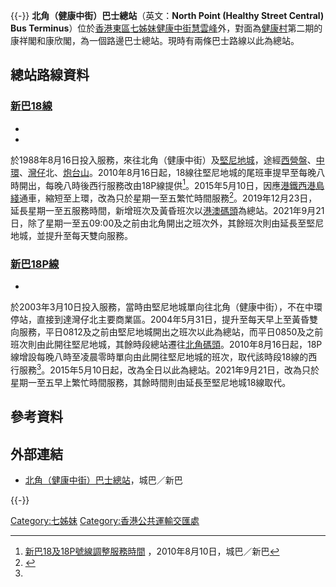{{primarysources|time=2014-09-05T06:20:02+00:00}}{{-}}
{{Infobox HK Bus terminus
 | image= NPt HealthCentral BT2020.jpg
 | name= 北角（健康中街）巴士總站
 | engname= North Point (Healthy Street Central) Bus Terminus
 | district= [[東區_(香港)|東區]]
 | area= [[七姊妹_(香港)|七姊妹]]
 | street= [[健康中街|健康中街]][[慧雲峰|慧雲峰]]外
 | coordinates= {{Coord|22|17|30.1|N|114|12|20.8|E|display=inline,title}}
 | opendate= {{start date and age|1984|5|14}}
 | terminate= [[新巴|新巴]]<br>[[新巴18線|18]]、[[新巴18P線|18P]]
 | via= 
 | feeder=  
 | nearbystreets= [[七姊妹道|七姊妹道]]、[[英皇道|英皇道]]、[[百福道|百福道]]
 | nearbysights= [[健康村|健康村]]、[[北角街市|北角街市]]、[[北角公共圖書館|北角公共圖書館]]
 | notes= 
 | alternative= 
 | bgcolor= blue
 | fontcolor= white
}}
'''北角（健康中街）巴士總站'''（英文：'''North Point (Healthy Street Central) Bus Terminus'''）位於[[香港|香港]][[東區_(香港)|東區]][[七姊妹_(香港)|七姊妹]][[健康中街|健康中街]][[慧雲峰|慧雲峰]]外，對面為[[健康村|健康村]]第二期的康祥閣和康欣閣，為一個路邊巴士總站。現時有兩條巴士路線以此為總站。

==總站路線資料==
===[[新巴18線|新巴18線]]===
*{{HK Bus Route HKIsland|18|inline}}
*{{HK Bus Route HKIsland|18|special}}
於1988年8月16日投入服務，來往北角（健康中街）及[[堅尼地城|堅尼地城]]，途經[[西營盤|西營盤]]、[[中環|中環]]、[[灣仔|灣仔]]北、[[炮台山|炮台山]]。2010年8月16日起，18線往堅尼地城的尾班車提早至每晚八時開出，每晚八時後西行服務改由18P線提供<ref name="NWFB">[http://www.nwstbus.com.hk/en/uploadedFiles/~CustomerNotice/10082010-CB.pdf 新巴18及18P號線調整服務時間] {{Wayback|url=http://www.nwstbus.com.hk/en/uploadedFiles/~CustomerNotice/10082010-CB.pdf |date=20150402154107 }}，2010年8月10日，城巴／新巴</ref>。2015年5月10日，因應[[港鐵|港鐵]][[港島綫西延|西港島綫]]通車，縮短至上環，改為只於星期一至五繁忙時間服務<ref>{{Cite web |url=http://www.nwstbus.com.hk/en/uploadedFiles/Poster/WIE0501NWFB.pdf |title=新巴乘客通告 |accessdate=2018-04-16 |archive-date=2016-03-04 |archive-url=https://web.archive.org/web/20160304100203/http://www.nwstbus.com.hk/en/uploadedFiles/Poster/WIE0501NWFB.pdf |dead-url=no }}</ref>。2019年12月23日，延長星期一至五服務時間，新增班次及黃昏班次以[[港澳客輪碼頭|港澳碼頭]]為總站。2021年9月21日，除了星期一至五09:00及之前由北角開出之班次外，其餘班次則由延長至堅尼地城，並提升至每天雙向服務。

===[[新巴18P線|新巴18P線]]===
*{{HK Bus Route HKIsland|18P|inline}}
於2003年3月10日投入服務，當時由堅尼地城單向往北角（健康中街），不在中環停站，直接到達灣仔北主要商業區。2004年5月31日，提升至每天早上至黃昏雙向服務，平日0812及之前由堅尼地城開出之班次以此為總站，而平日0850及之前班次則由此開往堅尼地城，其餘時段總站遷往[[北角碼頭巴士總站|北角碼頭]]。2010年8月16日起，18P線增設每晚八時至凌晨零時單向由此開往堅尼地城的班次，取代該時段18線的西行服務<ref name="NWFB"/>。2015年5月10日起，改為全日以此為總站。2021年9月21日，改為只於星期一至五早上繁忙時間服務，其餘時間則由延長至堅尼地城18線取代。

==參考資料==
{{reflist}}

==外部連結==
*[http://www.nwstbus.com.hk/routes/routesearch.aspx?searchtype=3&intLangID=2&inpchg=0&desdistrict=EST&desarea=000072&destype=3&desid=002800 北角（健康中街）巴士總站]{{Wayback|url=http://www.nwstbus.com.hk/routes/routesearch.aspx?searchtype=3&intLangID=2&inpchg=0&desdistrict=EST&desarea=000072&destype=3&desid=002800 |date=20160304100223 }}，城巴／新巴

{{-}}
{{香港東區巴士總站列表}}

[[Category:七姊妹|Category:七姊妹]]
[[Category:香港公共運輸交匯處|Category:香港公共運輸交匯處]]
